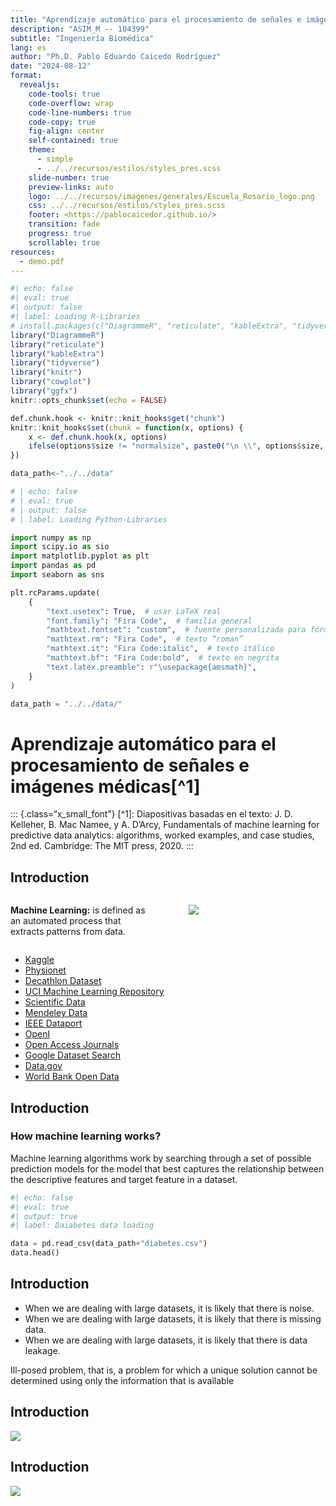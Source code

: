 ```yaml
---
title: "Aprendizaje automático para el procesamiento de señales e imágenes médicas"
description: "ASIM_M -- 104399"
subtitle: "Ingeniería Biomédica"
lang: es
author: "Ph.D. Pablo Eduardo Caicedo Rodríguez"
date: "2024-08-12"
format:
  revealjs: 
    code-tools: true
    code-overflow: wrap
    code-line-numbers: true
    code-copy: true
    fig-align: center
    self-contained: true
    theme: 
      - simple
      - ../../recursos/estilos/styles_pres.scss
    slide-number: true
    preview-links: auto
    logo: ../../recursos/imagenes/generales/Escuela_Rosario_logo.png
    css: ../../recursos/estilos/styles_pres.scss
    footer: <https://pablocaicedor.github.io/>
    transition: fade
    progress: true
    scrollable: true
resources:
  - demo.pdf
---
```


```r
#| echo: false
#| eval: true
#| output: false
#| label: Loading R-Libraries
# install.packages(c("DiagrammeR", "reticulate", "kableExtra", "tidyverse", "knitr", "cowplot", "ggfx"))
library("DiagrammeR")
library("reticulate")
library("kableExtra")
library("tidyverse")
library("knitr")
library("cowplot")
library("ggfx")
knitr::opts_chunk$set(echo = FALSE)

def.chunk.hook <- knitr::knit_hooks$get("chunk")
knitr::knit_hooks$set(chunk = function(x, options) {
    x <- def.chunk.hook(x, options)
    ifelse(options$size != "normalsize", paste0("\n \\", options$size, "\n\n", x, "\n\n \\normalsize"), x)
})

data_path<-"../../data"
```

```python
# | echo: false
# | eval: true
# | output: false
# | label: Loading Python-Libraries

import numpy as np
import scipy.io as sio
import matplotlib.pyplot as plt
import pandas as pd
import seaborn as sns

plt.rcParams.update(
    {
        "text.usetex": True,  # usar LaTeX real
        "font.family": "Fira Code",  # familia general
        "mathtext.fontset": "custom",  # fuente personalizada para fórmulas
        "mathtext.rm": "Fira Code",  # texto “roman”
        "mathtext.it": "Fira Code:italic",  # texto itálico
        "mathtext.bf": "Fira Code:bold",  # texto en negrita
        "text.latex.preamble": r"\usepackage{amsmath}",
    }
)

data_path = "../../data/"

```

# Aprendizaje automático para el procesamiento de señales e imágenes médicas[^1]


::: {.class="x_small_font"}
[^1]: Diapositivas basadas en el texto: J. D. Kelleher, B. Mac Namee, y A. D’Arcy, Fundamentals of machine learning for predictive data analytics: algorithms, worked examples, and case studies, 2nd ed. Cambridge: The MIT press, 2020.
:::

##  Introduction

:::: {.columns}

::: {.column width="45%"}

::: {.callout-important title="Definitions"}

**Machine Learning:**  is defined as an automated process that extracts patterns from data.

:::

:::

::: {.column width="5%"}


:::


::: {.column width="45%"}

![](../../recursos/imagenes/Presentaciones/ASIM/machine_learning_process.png)

:::
::::

::: {.callout-note title="Important \"free\" sources of data"}

* [Kaggle](https://www.kaggle.com/)
* [Physionet](https://physionet.org/)
* [Decathlon Dataset](https://medicaldecathlon.com/)
* [UCI Machine Learning Repository](https://archive.ics.uci.edu/ml/index.php)
* [Scientific Data](https://www.nature.com/sdata/)
* [Mendeley Data](https://data.mendeley.com/)
* [IEEE Dataport](https://ieee-dataport.org/)
* [OpenI](https://openi.nlm.nih.gov/)
* [Open Access Journals](https://www.doaj.org/)
* [Google Dataset Search](https://datasetsearch.research.google.com/)
* [Data.gov](https://www.data.gov/)
* [World Bank Open Data](https://data.worldbank.org/)

:::

## Introduction 

### How machine learning works?    
Machine learning algorithms work by searching through a set of possible prediction models for the model that best captures the relationship between the descriptive features and target feature in a dataset.

```python
#| echo: false
#| eval: true
#| output: true
#| label: Daiabetes data loading

data = pd.read_csv(data_path+"diabetes.csv")
data.head()

```

## Introduction

::: {.callout-caution title="What can be wrong???"}
* When we are dealing with large datasets, it is likely that there is noise.
* When we are dealing with large datasets, it is likely that there is missing data.
* When we are dealing with large datasets, it is likely that there is data leakage.
:::

::: {.callout-important title="Ill-posed problem"}
Ill-posed problem, that is, a problem for which a unique solution cannot be determined using only the information that is available
:::

## Introduction

![](../../recursos/imagenes/Presentaciones/ASIM/ds_workflow.png)

## Introduction

![](../../recursos/imagenes/Presentaciones/ASIM/MLWorkflow.png)